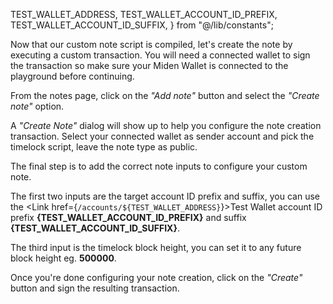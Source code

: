   TEST_WALLET_ADDRESS,
  TEST_WALLET_ACCOUNT_ID_PREFIX,
  TEST_WALLET_ACCOUNT_ID_SUFFIX,
} from "@/lib/constants";

Now that our custom note script is compiled, let's create the note by executing a custom transaction.
You will need a connected wallet to sign the transaction so make sure your Miden Wallet is connected to the playground before continuing.

From the <Link href="/notes">notes page</Link>, click on the _"Add note"_ button and select the _"Create note"_ option.

A _"Create Note"_ dialog will show up to help you configure the note creation transaction.
Select your connected wallet as sender account and pick the timelock script, leave the note type as public.

The final step is to add the correct note inputs to configure your custom note.

The first two inputs are the target account ID prefix and suffix, you can use the <Link href={`/accounts/${TEST_WALLET_ADDRESS}`}>Test Wallet</Link> account ID prefix **{TEST_WALLET_ACCOUNT_ID_PREFIX}** and suffix **{TEST_WALLET_ACCOUNT_ID_SUFFIX}**.

The third input is the timelock block height, you can set it to any future block height eg. **500000**.

Once you're done configuring your note creation, click on the _"Create"_ button and sign the resulting transaction.
